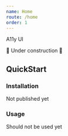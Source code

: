 ```yaml
---
name: Home
route: /home
order: 1
---
```


A11y UI

🚧 Under construction 🚧

## QuickStart

### Installation

Not published yet


### Usage

Should not be used yet
